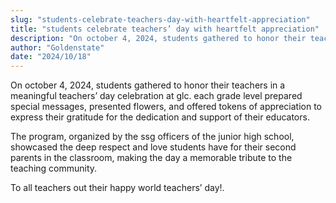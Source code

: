 ```yaml
---
slug: "students-celebrate-teachers-day-with-heartfelt-appreciation"
title: "students celebrate teachers’ day with heartfelt appreciation"
description: "On october 4, 2024, students gathered to honor their teachers in a meaningful teachers’ day..."
author: "Goldenstate"
date: "2024/10/18"
---
```


On october 4, 2024, students gathered to honor their teachers in a meaningful teachers’ day celebration at glc. each grade level prepared special messages, presented flowers, and offered tokens of appreciation to express their gratitude for the dedication and support of their educators.

The program, organized by the ssg officers of the junior high school, showcased the deep respect and love students have for their second parents in the classroom, making the day a memorable tribute to the teaching community.

To all teachers out their happy world teachers’ day!.